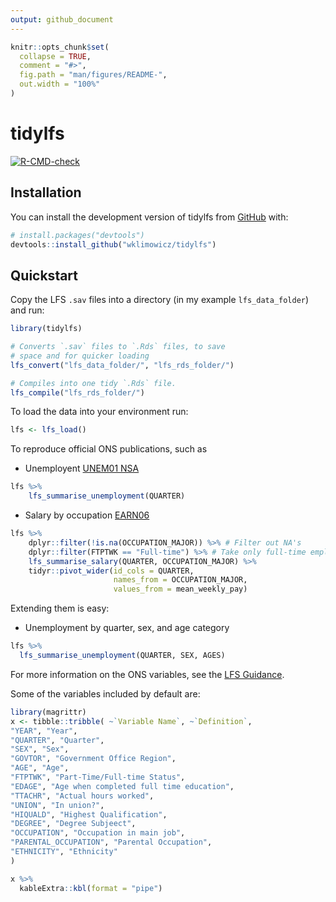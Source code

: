 ```yaml
---
output: github_document
---
```


<!-- README.md is generated from README.Rmd. Please edit that file -->

```r
knitr::opts_chunk$set(
  collapse = TRUE,
  comment = "#>",
  fig.path = "man/figures/README-",
  out.width = "100%"
)
```
# tidylfs

<!-- badges: start -->
[![R-CMD-check](https://github.com/wklimowicz/tidylfs/workflows/R-CMD-check/badge.svg)](https://github.com/wklimowicz/tidylfs/actions)
<!-- badges: end -->

## Installation

You can install the development version of tidylfs from [GitHub](https://github.com/) with:

``` r
# install.packages("devtools")
devtools::install_github("wklimowicz/tidylfs")
```

## Quickstart

Copy the LFS `.sav` files into a directory (in my example `lfs_data_folder`) and run:

```r
library(tidylfs)

# Converts `.sav` files to `.Rds` files, to save
# space and for quicker loading
lfs_convert("lfs_data_folder/", "lfs_rds_folder/")

# Compiles into one tidy `.Rds` file.
lfs_compile("lfs_rds_folder/")
```

To load the data into your environment run:
```r
lfs <- lfs_load()
```
To reproduce official ONS publications, such as

* Unemployent [UNEM01 NSA](https://www.ons.gov.uk/employmentandlabourmarket/peoplenotinwork/unemployment/datasets/unemploymentbyageanddurationnotseasonallyadjustedunem01nsa)
```r
lfs %>%
    lfs_summarise_unemployment(QUARTER)
```

* Salary by occupation [EARN06](https://www.ons.gov.uk/employmentandlabourmarket/peopleinwork/earningsandworkinghours/datasets/grossweeklyearningsbyoccupationearn06)
```r
lfs %>%
    dplyr::filter(!is.na(OCCUPATION_MAJOR)) %>% # Filter out NA's
    dplyr::filter(FTPTWK == "Full-time") %>% # Take only full-time employees
    lfs_summarise_salary(QUARTER, OCCUPATION_MAJOR) %>%
    tidyr::pivot_wider(id_cols = QUARTER,
                       names_from = OCCUPATION_MAJOR,
                       values_from = mean_weekly_pay)
```

Extending them is easy:

* Unemployment by quarter, sex, and age category
```r
lfs %>%
  lfs_summarise_unemployment(QUARTER, SEX, AGES)
```

For more information on the ONS variables, see the [LFS Guidance](https://www.ons.gov.uk/employmentandlabourmarket/peopleinwork/employmentandemployeetypes/methodologies/labourforcesurveyuserguidance).

Some of the variables included by default are:
```r

library(magrittr)
x <- tibble::tribble( ~`Variable Name`, ~`Definition`,
"YEAR", "Year",
"QUARTER", "Quarter",
"SEX", "Sex",
"GOVTOR", "Government Office Region",
"AGE", "Age",
"FTPTWK", "Part-Time/Full-time Status",
"EDAGE", "Age when completed full time education",
"TTACHR", "Actual hours worked",
"UNION", "In union?",
"HIQUALD", "Highest Qualification",
"DEGREE", "Degree Subjeect",
"OCCUPATION", "Occupation in main job",
"PARENTAL_OCCUPATION", "Parental Occupation",
"ETHNICITY", "Ethnicity"
)

x %>%
  kableExtra::kbl(format = "pipe")

```
